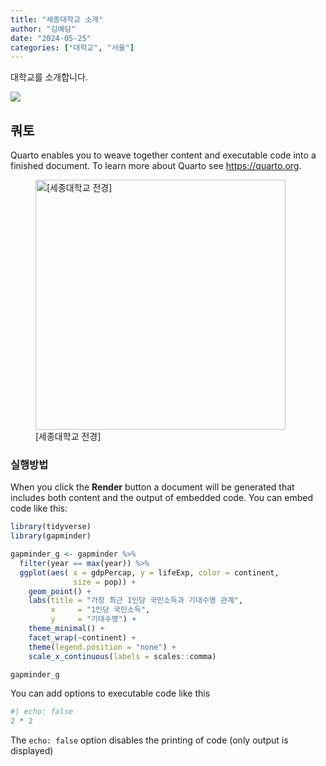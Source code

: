 ```yaml
---
title: "세종대학교 소개"
author: "김예담"
date: "2024-05-25"
categories: ["대학교", "서울"]
---
```


대학교를 소개합니다.

![](thumbnail.jpg)

## 쿼토

Quarto enables you to weave together content and executable code into a finished document. To learn more about Quarto see <https://quarto.org>.

![\[세종대학교 전경\]](sejong2.jpg){fig-align="center" width="400"}

### 실행방법

When you click the **Render** button a document will be generated that includes both content and the output of embedded code. You can embed code like this:

```r
library(tidyverse)
library(gapminder)

gapminder_g <- gapminder %>% 
  filter(year == max(year)) %>% 
  ggplot(aes( x = gdpPercap, y = lifeExp, color = continent,
              size = pop)) +
    geom_point() +
    labs(title = "가장 최근 1인당 국민소득과 기대수명 관계",
         x     = "1인당 국민소득",
         y     = "기대수명") +
    theme_minimal() +
    facet_wrap(~continent) +
    theme(legend.position = "none") +
    scale_x_continuous(labels = scales::comma)

gapminder_g

```

You can add options to executable code like this

```r
#| echo: false
2 * 2
```

The `echo: false` option disables the printing of code (only output is displayed)
